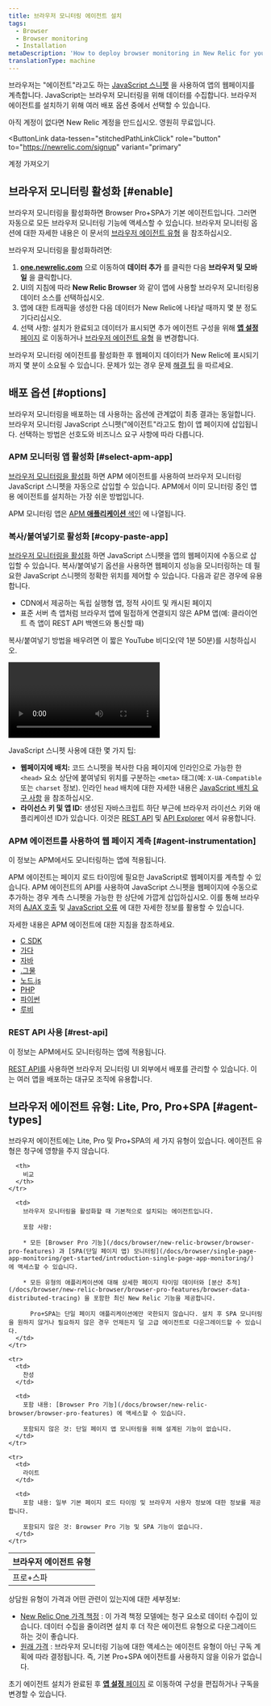 ```yaml
---
title: 브라우저 모니터링 에이전트 설치
tags:
  - Browser
  - Browser monitoring
  - Installation
metaDescription: 'How to deploy browser monitoring in New Relic for your apps, including UI, copy/paste, and API options.'
translationType: machine
---
```


브라우저는 "에이전트"라고도 하는 [JavaScript 스니펫](/docs/browser/new-relic-browser/page-load-timing/instrumentation-page-load-timing) 을 사용하여 앱의 웹페이지를 계측합니다. JavaScript는 브라우저 모니터링을 위해 데이터를 수집합니다. 브라우저 에이전트를 설치하기 위해 여러 배포 옵션 중에서 선택할 수 있습니다.

아직 계정이 없다면 New Relic 계정을 만드십시오. 영원히 무료입니다.

<ButtonLink
  data-tessen="stitchedPathLinkClick"
  role="button"
  to="https://newrelic.com/signup"
  variant="primary"
>
  계정 가져오기
</ButtonLink>

## 브라우저 모니터링 활성화 [#enable]

브라우저 모니터링을 활성화하면 Browser Pro+SPA가 기본 에이전트입니다. 그러면 자동으로 모든 브라우저 모니터링 기능에 액세스할 수 있습니다. 브라우저 모니터링 옵션에 대한 자세한 내용은 이 문서의 [브라우저 에이전트 유형](/docs/browser/browser-monitoring/installation/install-browser-monitoring-agent/#agent-types) 을 참조하십시오.

브라우저 모니터링을 활성화하려면:

1. **[one.newrelic.com](https://one.newrelic.com)** 으로 이동하여 **데이터 추가** 를 클릭한 다음 **브라우저 및 모바일** 을 클릭합니다.
2. UI의 지침에 따라 **New Relic Browser** 와 같이 앱에 사용할 브라우저 모니터링용 데이터 소스를 선택하십시오.
3. 앱에 대한 트래픽을 생성한 다음 데이터가 New Relic에 나타날 때까지 몇 분 정도 기다리십시오.
4. 선택 사항: 설치가 완료되고 데이터가 표시되면 추가 에이전트 구성을 위해 [**앱 설정** 페이지](/docs/browser/new-relic-browser/configuration/browser-settings-ui-options-apdex-geography/) 로 이동하거나 [브라우저 에이전트 유형](/docs/browser/browser-monitoring/installation/install-browser-monitoring-agent/#agent-types) 을 변경합니다.

브라우저 모니터링 에이전트를 활성화한 후 웹페이지 데이터가 New Relic에 표시되기까지 몇 분이 소요될 수 있습니다. 문제가 있는 경우 문제 [해결 팁](/docs/browser/browser-monitoring/troubleshooting/troubleshoot-your-browser-monitoring-installation/) 을 따르세요.

## 배포 옵션 [#options]

브라우저 모니터링을 배포하는 데 사용하는 옵션에 관계없이 최종 결과는 동일합니다. 브라우저 모니터링 JavaScript 스니펫("에이전트"라고도 함)이 앱 페이지에 삽입됩니다. 선택하는 방법은 선호도와 비즈니스 요구 사항에 따라 다릅니다.

### APM 모니터링 앱 활성화 [#select-apm-app]

[브라우저 모니터링을 활성화](#enable) 하면 APM 에이전트를 사용하여 브라우저 모니터링 JavaScript 스니펫을 자동으로 삽입할 수 있습니다. APM에서 이미 모니터링 중인 앱용 에이전트를 설치하는 가장 쉬운 방법입니다.

APM 모니터링 앱은 [APM **애플리케이션** 색인](/docs/apm/apm-ui-pages/monitoring/view-your-applications-index/) 에 나열됩니다.

### 복사/붙여넣기로 활성화 [#copy-paste-app]

[브라우저 모니터링을 활성화](#enable) 하면 JavaScript 스니펫을 앱의 웹페이지에 수동으로 삽입할 수 있습니다. 복사/붙여넣기 옵션을 사용하면 웹페이지 성능을 모니터링하는 데 필요한 JavaScript 스니펫의 정확한 위치를 제어할 수 있습니다. 다음과 같은 경우에 유용합니다.

* CDN에서 제공하는 독립 실행형 앱, 정적 사이트 및 캐시된 페이지
* 표준 서버 측 앱처럼 브라우저 앱에 밀접하게 연결되지 않은 APM 앱(예: 클라이언트 측 앱이 REST API 백엔드와 통신할 때)

복사/붙여넣기 방법을 배우려면 이 짧은 YouTube 비디오(약 1분 50분)를 시청하십시오.

<Video
  id="blPC5R5l7C8"
  type="youtube"
/>

JavaScript 스니펫 사용에 대한 몇 가지 팁:

* **웹페이지에 배치:** 코드 스니펫을 복사한 다음 페이지에 인라인으로 가능한 한 `<head>` 요소 상단에 붙여넣되 위치를 구분하는 `<meta>` 태그(예: `X-UA-Compatible` 또는 `charset` 정보). 인라인 `head` 배치에 대한 자세한 내용은 [JavaScript 배치 요구 사항](/docs/browser/new-relic-browser/page-load-timing-resources/instrumentation-browser-monitoring#javascript-placement) 을 참조하십시오.
* **라이선스 키 및 앱 ID:** 생성된 자바스크립트 하단 부근에 브라우저 라이선스 키와 애플리케이션 ID가 있습니다. 이것은 [REST API](/docs/apis/rest-api-v2/browser-examples-v2) 및 [API Explorer](/docs/apis/rest-api-v2/api-explorer-v2/getting-started-new-relics-api-explorer) 에서 유용합니다.

### APM 에이전트를 사용하여 웹 페이지 계측 [#agent-instrumentation]

이 정보는 APM에서도 모니터링하는 앱에 적용됩니다.

APM 에이전트는 페이지 로드 타이밍에 필요한 JavaScript로 웹페이지를 계측할 수 있습니다. APM 에이전트의 API를 사용하여 JavaScript 스니펫을 웹페이지에 수동으로 추가하는 경우 계측 스니펫을 가능한 한 상단에 가깝게 삽입하십시오. 이를 통해 브라우저의 [AJAX 호출](/docs/browser/new-relic-browser/dashboard-details/ajax-dashboard) 및 [JavaScript 오류](/docs/browser/new-relic-browser/dashboard-details/javascript-errors-dashboard) 에 대한 자세한 정보를 활용할 수 있습니다.

자세한 내용은 APM 에이전트에 대한 지침을 참조하세요.

* [C SDK](/docs/agents/c-sdk/instrumentation/guide-using-c-sdk-api/#browser)
* [가다](/docs/agents/go-agent/features/install-new-relic-browser-go-apps)
* [자바](/docs/agents/java-agent/instrumentation/page-load-timing-java)
* [.그물](/docs/agents/net-agent/features/page-load-timing-net)
* [노드.js](/docs/agents/nodejs-agent/supported-features/page-load-timing-nodejs)
* [PHP](/docs/agents/php-agent/features/page-load-timing-php)
* [파이썬](/docs/agents/python-agent/supported-features/page-load-timing-python)
* [루비](/docs/agents/ruby-agent/features/page-load-timing-ruby)

### REST API 사용 [#rest-api]

이 정보는 APM에서도 모니터링하는 앱에 적용됩니다.

[REST API를](/docs/browser/new-relic-browser/browser-agent-apis/adding-or-listing-browser-apps-api-v2) 사용하면 브라우저 모니터링 UI 외부에서 배포를 관리할 수 있습니다. 이는 여러 앱을 배포하는 대규모 조직에 유용합니다.

## 브라우저 에이전트 유형: Lite, Pro, Pro+SPA [#agent-types]

브라우저 에이전트에는 Lite, Pro 및 Pro+SPA의 세 가지 유형이 있습니다. 에이전트 유형은 청구에 영향을 주지 않습니다.

<table>
  <thead>
    <tr>
      <th style={{ width: "150px" }}>
        브라우저 에이전트 유형
      </th>

      <th>
        비교
      </th>
    </tr>
  </thead>

  <tbody>
    <tr>
      <td>
        프로+스파
      </td>

      <td>
        브라우저 모니터링을 활성화할 때 기본적으로 설치되는 에이전트입니다.

        포함 사항:

        * 모든 [Browser Pro 기능](/docs/browser/new-relic-browser/browser-pro-features) 과 [SPA(단일 페이지 앱) 모니터링](/docs/browser/single-page-app-monitoring/get-started/introduction-single-page-app-monitoring/) 에 액세스할 수 있습니다.

        * 모든 유형의 애플리케이션에 대해 상세한 페이지 타이밍 데이터와 [분산 추적](/docs/browser/new-relic-browser/browser-pro-features/browser-data-distributed-tracing) 을 포함한 최신 New Relic 기능을 제공합니다.

          Pro+SPA는 단일 페이지 애플리케이션에만 국한되지 않습니다. 설치 후 SPA 모니터링을 원하지 않거나 필요하지 않은 경우 언제든지 덜 고급 에이전트로 다운그레이드할 수 있습니다.
      </td>
    </tr>

    <tr>
      <td>
        찬성
      </td>

      <td>
        포함 내용: [Browser Pro 기능](/docs/browser/new-relic-browser/browser-pro-features) 에 액세스할 수 있습니다.

        포함되지 않은 것: 단일 페이지 앱 모니터링을 위해 설계된 기능이 없습니다.
      </td>
    </tr>

    <tr>
      <td>
        라이트
      </td>

      <td>
        포함 내용: 일부 기본 페이지 로드 타이밍 및 브라우저 사용자 정보에 대한 정보를 제공합니다.

        포함되지 않은 것: Browser Pro 기능 및 SPA 기능이 없습니다.
      </td>
    </tr>
  </tbody>
</table>

상담원 유형이 가격과 어떤 관련이 있는지에 대한 세부정보:

* [New Relic One 가격 책정](/docs/accounts/accounts-billing/new-relic-one-pricing-billing/new-relic-one-pricing-billing) : 이 가격 책정 모델에는 청구 요소로 데이터 수집이 있습니다. 데이터 수집을 줄이려면 설치 후 더 작은 에이전트 유형으로 다운그레이드하는 것이 좋습니다.
* [원래 가격](/docs/accounts/original-accounts-billing/product-pricing/product-based-pricing) : 브라우저 모니터링 기능에 대한 액세스는 에이전트 유형이 아닌 구독 계획에 따라 결정됩니다. 즉, 기본 Pro+SPA 에이전트를 사용하지 않을 이유가 없습니다.

초기 에이전트 설치가 완료된 후 [**앱 설정** 페이지](/docs/browser/new-relic-browser/configuration/browser-settings-ui-options-apdex-geography/) 로 이동하여 구성을 편집하거나 구독을 변경할 수 있습니다.